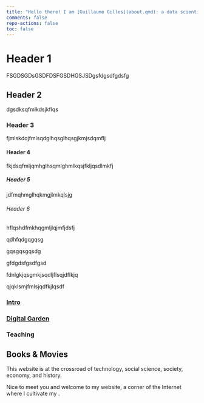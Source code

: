 ```yaml
---
title: "Hello there! I am [Guillaume Gilles](about.qmd): a data scientist, adjunct professor, and open-source contributor"
comments: false
repo-actions: false
toc: false
---
```


# Header 1

FSGDSGDsGSDFDSFGSDHGSJSDgsfdgsdfgdsfg

## Header 2

dgsdksqfmlkdsjkflqs

### Header 3

fjmlskdqjfmlsqdglhqsglhqsgjkmjsdqmflj

#### Header 4

fkjdsqfmljqmhglhsqmlghmlkqsjfkljqsdlmkfj

##### Header 5

jdfmqhmglhqkmgjlmkqlsjg

###### Header 6

hflqshdfmkhqgmljlqjmfjdsfj

::: {.callout-note}
qdhfqdgqgqsg
:::

::: {.callout-tip}
gqsgqsgqsdg
:::

::: {.callout-important}
gfdgdsfgsdfgsd
:::

::: {.callout-caution}
fdnlgkjqsgmkjsqdljflsqjdflkjq
:::

::: {.callout-warning}
qjqklsmjfmlsjqdfkjlqsdf
:::

### [Intro](about.qmd)

### [Digital Garden](digital-garden.qmd)

### Teaching

## Books & Movies

This website is at the crossroad of technology, social science, society, economy, and history.

Nice to meet you and welcome to my website, a corner of the Internet where I cultivate my .

